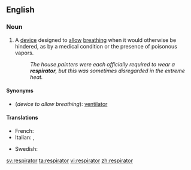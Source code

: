 ==English==

===Noun===
{{en-noun}}

# A [[device]] designed to [[allow]] [[breathe|breathing]] when it would otherwise be hindered, as by a medical condition or the presence of poisonous vapors.
#:''The house painters were each officially required to wear a '''respirator''', but this was sometimes disregarded in the extreme heat.''

====Synonyms====
*(''device to allow breathing''): [[ventilator]]

====Translations====
{{trans-top|device to allow breathing}}
* French: {{t+|fr|respirateur|m}}
* Italian: {{t+|it|respiratore|m}},  {{t-|it|aeroforo|m}}
{{trans-mid}}
* Swedish: {{t|sv|respirator}}
{{trans-bottom}}

[[sv:respirator]]
[[ta:respirator]]
[[vi:respirator]]
[[zh:respirator]]